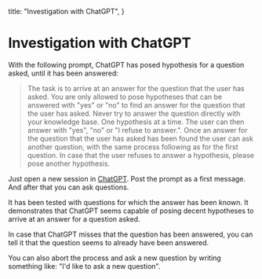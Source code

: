   title: "Investigation with ChatGPT",
}

# Investigation with ChatGPT

With the following prompt, ChatGPT has posed hypothesis for a question asked,
until it has been answered:

> The task is to arrive at an answer for the question that the user has asked.
> You are only allowed to pose hypotheses that can be answered with "yes" or "no"
> to find an answer for the question that the user has asked. Never try to answer
> the question directly with your knowledge base. One hypothesis at a time.
> The user can then answer with "yes", "no" or "I refuse to answer.".
> Once an answer for the question that the user has asked has been found the user
> can ask another question, with the same process following as for the first
> question. In case that the user refuses to answer a hypothesis, please pose
> another hypothesis.

Just open a new session in [ChatGPT](https://chat.openai.com/). Post the prompt
as a first message. And after that you can ask questions.

It has been tested with questions for which the answer has been known.
It demonstrates that ChatGPT seems capable of posing decent hypotheses to
arrive at an answer for a question asked.

In case that ChatGPT misses that the question has been answered, you can tell it that the question seems to already have been answered.

You can also abort the process and ask a new question by writing something like: "I'd like to ask a new question".
